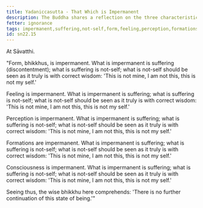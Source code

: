```yaml
---
title: Yadaniccasutta - That Which is Impermanent
description: The Buddha shares a reflection on the three characteristics of impermanence, suffering (discontentment) and not-self for the five aggregates of form, feeling, perception, formations, and consciousness.
fetter: ignorance
tags: impermanent,suffering,not-self,form,feeling,perception,formations,consciousness,sn,sn22-34,sn22
id: sn22.15
---
```


At Sāvatthi.

"Form, bhikkhus, is impermanent. What is impermanent is suffering (discontentment); what is suffering is not-self; what is not-self should be seen as it truly is with correct wisdom: 'This is not mine, I am not this, this is not my self.'

Feeling is impermanent. What is impermanent is suffering; what is suffering is not-self; what is not-self should be seen as it truly is with correct wisdom: 'This is not mine, I am not this, this is not my self.'

Perception is impermanent. What is impermanent is suffering; what is suffering is not-self; what is not-self should be seen as it truly is with correct wisdom: 'This is not mine, I am not this, this is not my self.'

Formations are impermanent. What is impermanent is suffering; what is suffering is not-self; what is not-self should be seen as it truly is with correct wisdom: 'This is not mine, I am not this, this is not my self.'

Consciousness is impermanent. What is impermanent is suffering; what is suffering is not-self; what is not-self should be seen as it truly is with correct wisdom: 'This is not mine, I am not this, this is not my self.'

Seeing thus, the wise bhikkhu here comprehends: 'There is no further continuation of this state of being.'"
